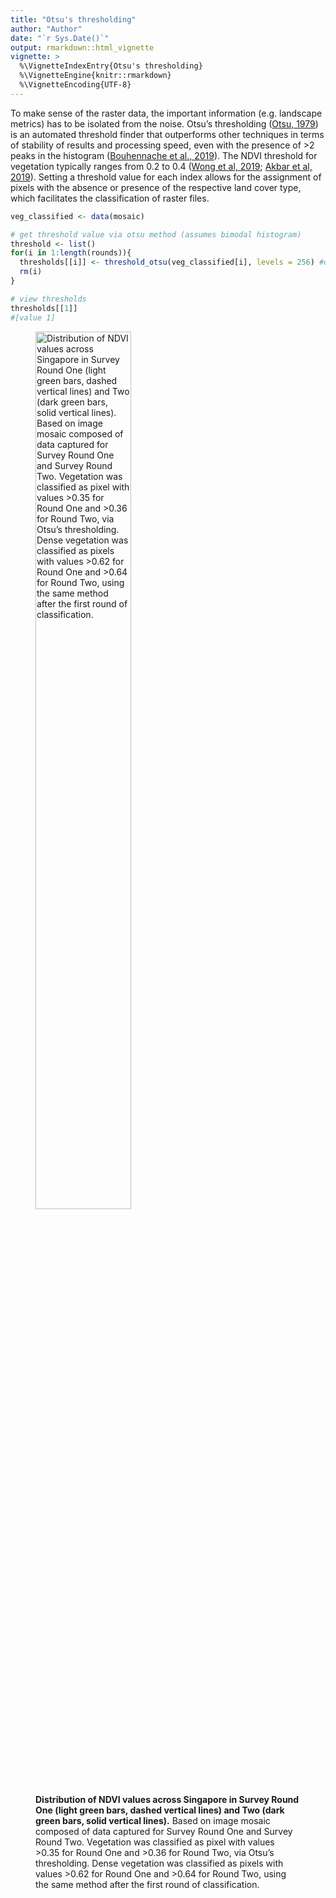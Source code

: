 ```yaml
---
title: "Otsu's thresholding"
author: "Author"
date: "`r Sys.Date()`"
output: rmarkdown::html_vignette
vignette: >
  %\VignetteIndexEntry{Otsu's thresholding}
  %\VignetteEngine{knitr::rmarkdown}
  %\VignetteEncoding{UTF-8}
---
```


To make sense of the raster data, the important information (e.g. landscape metrics) has to be isolated from the noise. Otsu's thresholding ([Otsu, 1979](https://cw.fel.cvut.cz/wiki/_media/courses/a6m33bio/otsu.pdf)) is an automated threshold finder that outperforms other techniques in terms of stability of results and processing speed, even with the presence of >2 peaks in the histogram ([Bouhennache et al., 2019](https://www.tandfonline.com/doi/abs/10.1080/10106049.2018.1497094)). The NDVI threshold for vegetation typically ranges from 0.2 to 0.4 ([Wong et al, 2019](https://link.springer.com/article/10.1186/s40562-019-0132-4); [Akbar et al, 2019](https://www.mdpi.com/2072-4292/11/2/105)). Setting a threshold value for each index allows for the assignment of pixels with the absence or presence of the respective land cover type, which facilitates the classification of raster files. 

```r
veg_classified <- data(mosaic)

# get threshold value via otsu method (assumes bimodal histogram)
threshold <- list()
for(i in 1:length(rounds)){
  thresholds[[i]] <- threshold_otsu(veg_classified[i], levels = 256) #default levels = 256 for 8-bit images
  rm(i)
}

# view thresholds
thresholds[[1]]
#[value 1]
```

![**Distribution of NDVI values across Singapore in Survey Round One (light green bars, dashed vertical lines) and Two (dark green bars, solid vertical lines).** Based on image mosaic composed of data captured for Survey Round One and Survey Round Two. Vegetation was classified as pixel with values >0.35 for Round One and >0.36 for Round Two, via Otsu's thresholding. Dense vegetation was classified as pixels with values >0.62 for Round One and >0.64 for Round Two, using the same method after the first round of classification.](otsu-sample-plot.png){#id .class width=60% height=60%}
